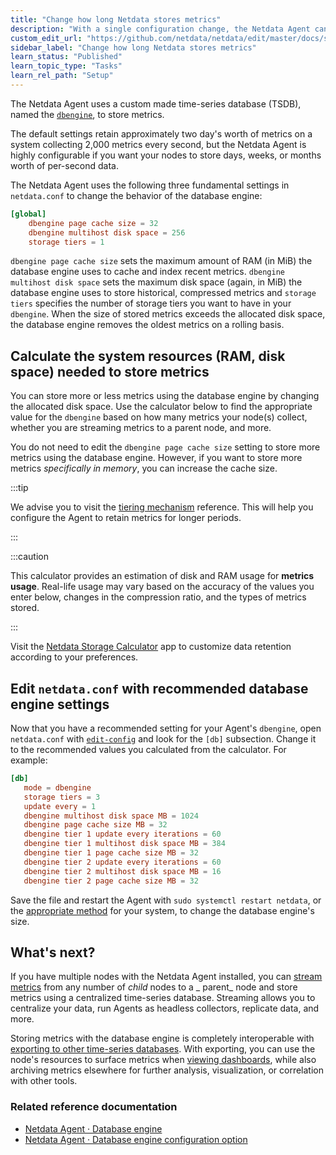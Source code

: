 ```yaml
---
title: "Change how long Netdata stores metrics"
description: "With a single configuration change, the Netdata Agent can store days, weeks, or months of metrics at its famous per-second granularity."
custom_edit_url: "https://github.com/netdata/netdata/edit/master/docs/store/change-metrics-storage.md"
sidebar_label: "Change how long Netdata stores metrics"
learn_status: "Published"
learn_topic_type: "Tasks"
learn_rel_path: "Setup"
---
```



The Netdata Agent uses a custom made time-series database (TSDB), named the [`dbengine`](/docs/nightly/concepts/database-engine), to store metrics.

The default settings retain approximately two day's worth of metrics on a system collecting 2,000 metrics every second,
but the Netdata Agent is highly configurable if you want your nodes to store days, weeks, or months worth of per-second
data.

The Netdata Agent uses the following three fundamental settings in `netdata.conf` to change the behavior of the database engine:

```conf
[global]
    dbengine page cache size = 32
    dbengine multihost disk space = 256
    storage tiers = 1
```

`dbengine page cache size` sets the maximum amount of RAM (in MiB) the database engine uses to cache and index recent
metrics.
`dbengine multihost disk space` sets the maximum disk space (again, in MiB) the database engine uses to store
historical, compressed metrics and `storage tiers` specifies the number of storage tiers you want to have in
your `dbengine`. When the size of stored metrics exceeds the allocated disk space, the database engine removes the
oldest metrics on a rolling basis.

## Calculate the system resources (RAM, disk space) needed to store metrics

You can store more or less metrics using the database engine by changing the allocated disk space. Use the calculator
below to find the appropriate value for the `dbengine` based on how many metrics your node(s) collect, whether you are
streaming metrics to a parent node, and more.

You do not need to edit the `dbengine page cache size` setting to store more metrics using the database engine. However,
if you want to store more metrics _specifically in memory_, you can increase the cache size.

:::tip

We advise you to visit the [tiering mechanism](/docs/nightly/concepts/database-engine#tiering) reference. This will help you
configure the Agent to retain metrics for longer periods.

:::

:::caution

This calculator provides an estimation of disk and RAM usage for **metrics usage**. Real-life usage may vary based on
the accuracy of the values you enter below, changes in the compression ratio, and the types of metrics stored.

:::

Visit the [Netdata Storage Calculator](https://netdata-storage-calculator.herokuapp.com/) app to customize 
data retention according to your preferences.

## Edit `netdata.conf` with recommended database engine settings

Now that you have a recommended setting for your Agent's `dbengine`, open `netdata.conf` with
[`edit-config`](/docs/nightly/setup/setup#use-edit-config-to-edit-configuration-files) and look for the `[db]`
subsection. Change it to the recommended values you calculated from the calculator. For example:

```conf
[db]
   mode = dbengine
   storage tiers = 3
   update every = 1
   dbengine multihost disk space MB = 1024
   dbengine page cache size MB = 32
   dbengine tier 1 update every iterations = 60
   dbengine tier 1 multihost disk space MB = 384
   dbengine tier 1 page cache size MB = 32
   dbengine tier 2 update every iterations = 60
   dbengine tier 2 multihost disk space MB = 16
   dbengine tier 2 page cache size MB = 32
```

Save the file and restart the Agent with `sudo systemctl restart netdata`, or
the [appropriate method](/docs/nightly/operations/start-stop-or-restart-the-netdata-agent) for your system, to change the database engine's size.

## What's next?

If you have multiple nodes with the Netdata Agent installed, you
can [stream metrics](/docs/nightly/concepts/how-metrics-streaming-works) from any number of _child_ nodes to a _
parent_ node and store metrics using a centralized time-series database. Streaming allows you to centralize your data,
run Agents as headless collectors, replicate data, and more.

Storing metrics with the database engine is completely interoperable
with [exporting to other time-series databases](/docs/nightly/concepts/export-metrics-to-external-time-series-databases). With exporting, you can use the
node's resources to surface metrics when [viewing dashboards](/docs/nightly/operations/netdata-cloud-visualizations/interact-with-dashboards-and-charts), while also
archiving metrics elsewhere for further analysis, visualization, or correlation with other tools.

### Related reference documentation

- [Netdata Agent · Database engine](/docs/nightly/concepts/database-engine)
- [Netdata Agent · Database engine configuration option](/docs/nightly/references/configuration/daemon#[db]-section-options)


